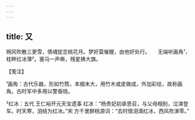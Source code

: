 ```yaml
---
---
---
```

title: 又
---







朔风吹散三更雪，倩魂犹恋桃花月。梦好莫催醒，由他好处行。　　无端听画角¹，枕畔红冰薄²。塞马一声嘶，残星拂大旗。





【笺注】


¹画角：古代乐器，形如竹筒，本细末大，用竹木或皮做成，外加彩绘，故称画角。古时军中多用以警昏晓。

²红冰：五代 王仁裕开元天宝遗事 红冰：“杨贵妃初承恩召，与父母相别，泣涕登车。时天寒，泪结为红冰。”宋 方千里醉桃源词：“去时情泪滴红冰，西风吹涕零。”